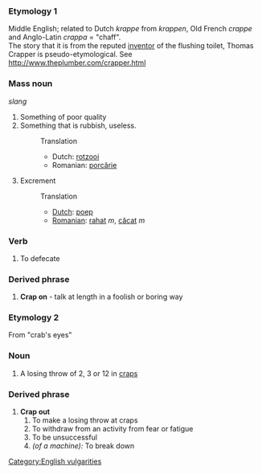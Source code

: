 ===Etymology 1===
Middle English; related to Dutch ''krappe'' from ''krappen'', Old French ''crappe'' and Anglo-Latin ''crappa'' = "chaff".<br>
The story that it is from the reputed [[inventor]] of the flushing toilet, Thomas Crapper is pseudo-etymological.  See http://www.theplumber.com/crapper.html
===Mass noun===
''slang''
#Something of poor quality
#Something that is rubbish, useless.
#:Translation
#:*Dutch: [[rotzooi]]
#:*Romanian: [[porcărie]]
#Excrement
#:Translation
#:*[[Dutch]]: [[poep]]
#:*[[Romanian]]: [[rahat]] ''m'', [[căcat]] ''m''
===Verb===
#To defecate
===Derived phrase===
#'''Crap on''' - talk at length in a foolish or boring way

===Etymology 2===
From "crab's eyes"
===Noun===
#A losing throw of 2, 3 or 12 in [[craps]]
===Derived phrase===
#'''Crap out'''
##To make a losing throw at craps
##To withdraw from an activity from fear or fatigue
##To be unsuccessful
##''(of a machine):'' To break down

[[Category:English vulgarities]]